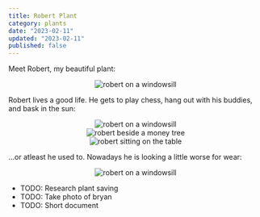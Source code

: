```yaml
---
title: Robert Plant
category: plants
date: "2023-02-11"
updated: "2023-02-11"
published: false
---
```


Meet Robert, my beautiful plant:

<Center>
  <Image
    src="/images/robert-window.jpeg"
    alt="robert on a windowsill"
    width={2069}
    height={1177}
  />
</Center>

Robert lives a good life. He gets to play chess, hang out with his buddies, and bask in the sun:

<Center>
  <Image
    src="/images/robert-chess.jpeg"
    alt="robert on a windowsill"
    width={3024}
    height={4032}
  />
</Center>

<Center>
  <Image
    src="/images/robert-money.jpeg"
    alt="robert beside a money tree"
    width={3024}
    height={4032}
  />
</Center>

<Center>
  <Image
    src="/images/robert-table.jpeg"
    alt="robert sitting on the table"
    width={3024}
    height={4032}
  />
</Center>

...or atleast he used to. Nowadays he is looking a little worse for wear:

<Center>
  <Image
    src="/images/robert-dying.jpg"
    alt="robert on a windowsill"
    width={1365}
    height={2048}
  />
</Center>

- TODO: Research plant saving
- TODO: Take photo of bryan
- TODO: Short document
